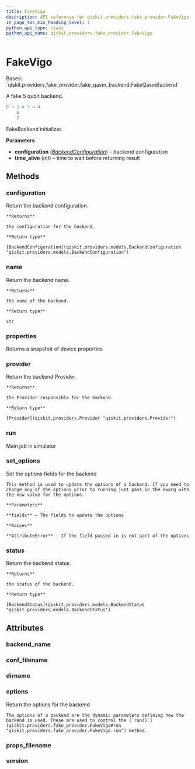 ```yaml
---
title: FakeVigo
description: API reference for qiskit.providers.fake_provider.FakeVigo
in_page_toc_min_heading_level: 1
python_api_type: class
python_api_name: qiskit.providers.fake_provider.FakeVigo
---
```


# FakeVigo

<Class id="qiskit.providers.fake_provider.FakeVigo" isDedicatedPage={true} github="https://github.com/qiskit/qiskit/tree/stable/0.22/qiskit/providers/fake_provider/backends/vigo/fake_vigo.py" signature="FakeVigo" modifiers="class">
  Bases: `qiskit.providers.fake_provider.fake_qasm_backend.FakeQasmBackend`

  A fake 5 qubit backend.

  ```python
  0 ↔ 1 ↔ 3 ↔ 4
      ↕
      2
  ```

  FakeBackend initializer.

  **Parameters**

  *   **configuration** ([*BackendConfiguration*](qiskit.providers.models.BackendConfiguration "qiskit.providers.models.BackendConfiguration")) – backend configuration
  *   **time\_alive** (*int*) – time to wait before returning result

  ## Methods

  <span id="qiskit-providers-fake-provider-fakevigo-configuration" />

  ### configuration

  <Function id="qiskit.providers.fake_provider.FakeVigo.configuration" signature="FakeVigo.configuration()">
    Return the backend configuration.

    **Returns**

    the configuration for the backend.

    **Return type**

    [BackendConfiguration](qiskit.providers.models.BackendConfiguration "qiskit.providers.models.BackendConfiguration")
  </Function>

  <span id="qiskit-providers-fake-provider-fakevigo-name" />

  ### name

  <Function id="qiskit.providers.fake_provider.FakeVigo.name" signature="FakeVigo.name()">
    Return the backend name.

    **Returns**

    the name of the backend.

    **Return type**

    str
  </Function>

  <span id="qiskit-providers-fake-provider-fakevigo-properties" />

  ### properties

  <Function id="qiskit.providers.fake_provider.FakeVigo.properties" signature="FakeVigo.properties()">
    Returns a snapshot of device properties
  </Function>

  <span id="qiskit-providers-fake-provider-fakevigo-provider" />

  ### provider

  <Function id="qiskit.providers.fake_provider.FakeVigo.provider" signature="FakeVigo.provider()">
    Return the backend Provider.

    **Returns**

    the Provider responsible for the backend.

    **Return type**

    [Provider](qiskit.providers.Provider "qiskit.providers.Provider")
  </Function>

  <span id="qiskit-providers-fake-provider-fakevigo-run" />

  ### run

  <Function id="qiskit.providers.fake_provider.FakeVigo.run" signature="FakeVigo.run(run_input, **kwargs)">
    Main job in simulator
  </Function>

  <span id="qiskit-providers-fake-provider-fakevigo-set-options" />

  ### set\_options

  <Function id="qiskit.providers.fake_provider.FakeVigo.set_options" signature="FakeVigo.set_options(**fields)">
    Set the options fields for the backend

    This method is used to update the options of a backend. If you need to change any of the options prior to running just pass in the kwarg with the new value for the options.

    **Parameters**

    **fields** – The fields to update the options

    **Raises**

    **AttributeError** – If the field passed in is not part of the options
  </Function>

  <span id="qiskit-providers-fake-provider-fakevigo-status" />

  ### status

  <Function id="qiskit.providers.fake_provider.FakeVigo.status" signature="FakeVigo.status()">
    Return the backend status.

    **Returns**

    the status of the backend.

    **Return type**

    [BackendStatus](qiskit.providers.models.BackendStatus "qiskit.providers.models.BackendStatus")
  </Function>

  ## Attributes

  ### backend\_name

  <Attribute id="qiskit.providers.fake_provider.FakeVigo.backend_name" attributeValue="'fake_vigo'" />

  ### conf\_filename

  <Attribute id="qiskit.providers.fake_provider.FakeVigo.conf_filename" attributeValue="'conf_vigo.json'" />

  ### dirname

  <Attribute id="qiskit.providers.fake_provider.FakeVigo.dirname" attributeValue="'/home/runner/work/qiskit/qiskit/.tox/docs/lib/python3.8/site-packages/qiskit/providers/fake_provider/backends/vigo'" />

  ### options

  <Attribute id="qiskit.providers.fake_provider.FakeVigo.options">
    Return the options for the backend

    The options of a backend are the dynamic parameters defining how the backend is used. These are used to control the [`run()`](qiskit.providers.fake_provider.FakeVigo#run "qiskit.providers.fake_provider.FakeVigo.run") method.
  </Attribute>

  ### props\_filename

  <Attribute id="qiskit.providers.fake_provider.FakeVigo.props_filename" attributeValue="'props_vigo.json'" />

  ### version

  <Attribute id="qiskit.providers.fake_provider.FakeVigo.version" attributeValue="1" />
</Class>

